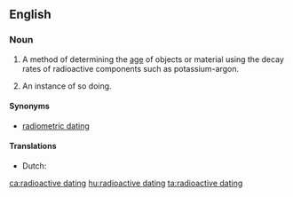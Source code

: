 ==English==

===Noun===
{{en-noun|-|s}}

# {{lb|en|uncountable}} A method of determining the [[age]] of objects or material using the decay rates of radioactive components such as potassium-argon.
# {{lb|en|countable}} An instance of so doing.

====Synonyms====
* [[radiometric dating]]

====Translations====
{{checktrans-top}}
* Dutch: {{t|nl|radiometrische datering|f}}
{{trans-mid}}
{{trans-bottom}}

[[ca:radioactive dating]]
[[hu:radioactive dating]]
[[ta:radioactive dating]]